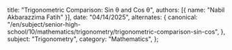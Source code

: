   title: "Trigonometric Comparison: Sin θ and Cos θ",
  authors: [{ name: "Nabil Akbarazzima Fatih" }],
  date: "04/14/2025",
  alternates: {
    canonical:
      "/en/subject/senior-high-school/10/mathematics/trigonometry/trigonometric-comparison-sin-cos",
  },
  subject: "Trigonometry",
  category: "Mathematics",
};
